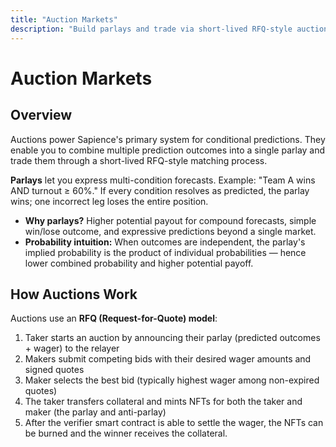 ```yaml
---
title: "Auction Markets"
description: "Build parlays and trade via short-lived RFQ-style auctions with onchain settlement."
---
```


# Auction Markets

## Overview

Auctions power Sapience's primary system for conditional predictions. They enable you to combine multiple prediction outcomes into a single parlay and trade them through a short-lived RFQ-style matching process.

**Parlays** let you express multi-condition forecasts. Example: "Team A wins AND turnout ≥ 60%." If every condition resolves as predicted, the parlay wins; one incorrect leg loses the entire position.

- **Why parlays?** Higher potential payout for compound forecasts, simple win/lose outcome, and expressive predictions beyond a single market.
- **Probability intuition:** When outcomes are independent, the parlay's implied probability is the product of individual probabilities — hence lower combined probability and higher potential payoff.

## How Auctions Work

Auctions use an **RFQ (Request-for-Quote) model**:

1. Taker starts an auction by announcing their parlay (predicted outcomes + wager) to the relayer
2. Makers submit competing bids with their desired wager amounts and signed quotes
3. Maker selects the best bid (typically highest wager among non-expired quotes)
4. The taker transfers collateral and mints NFTs for both the taker and maker (the parlay and anti-parlay)
5. After the verifier smart contract is able to settle the wager, the NFTs can be burned and the winner receives the collateral. 
